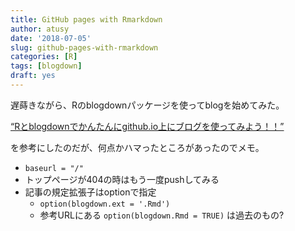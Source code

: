```yaml
---
title: GitHub pages with Rmarkdown
author: atusy
date: '2018-07-05'
slug: github-pages-with-rmarkdown
categories: [R]
tags: [blogdown]
draft: yes
---
```


遅蒔きながら、Rのblogdownパッケージを使ってblogを始めてみた。

["Rとblogdownでかんたんにgithub.io上にブログを使ってみよう！！"](https://qiita.com/masato_t/items/7bbfa74f8de0dc06c91c)

を参考にしたのだが、何点かハマったところがあったのでメモ。

- `baseurl = "/"`
- トップページが404の時はもう一度pushしてみる
- 記事の規定拡張子はoptionで指定
    - `option(blogdown.ext = '.Rmd')`
    - 参考URLにある `option(blogdown.Rmd = TRUE)` は過去のもの?

    
    